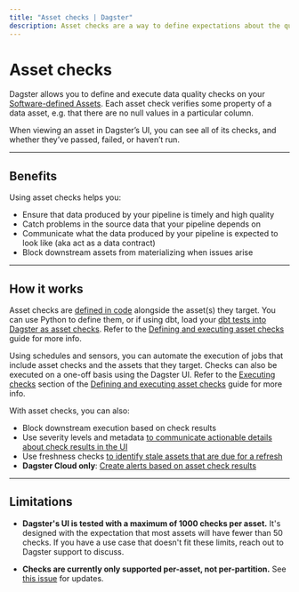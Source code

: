 ```yaml
---
title: "Asset checks | Dagster"
description: Asset checks are a way to define expectations about the quality of your data.
---
```


# Asset checks

Dagster allows you to define and execute data quality checks on your [Software-defined Assets](/concepts/assets/software-defined-assets). Each asset check verifies some property of a data asset, e.g. that there are no null values in a particular column.

When viewing an asset in Dagster’s UI, you can see all of its checks, and whether they’ve passed, failed, or haven’t run.

---

## Benefits

Using asset checks helps you:

- Ensure that data produced by your pipeline is timely and high quality
- Catch problems in the source data that your pipeline depends on
- Communicate what the data produced by your pipeline is expected to look like (aka act as a data contract)
- Block downstream assets from materializing when issues arise

---

## How it works

Asset checks are [defined in code](/concepts/assets/asset-checks/define-execute-asset-checks) alongside the asset(s) they target. You can use Python to define them, or if using dbt, load your [dbt tests into Dagster as asset checks](/integrations/dbt/reference#loading-dbt-tests-as-asset-checks). Refer to the [Defining and executing asset checks](/concepts/assets/asset-checks/define-execute-asset-checks) guide for more info.

Using schedules and sensors, you can automate the execution of jobs that include asset checks and the assets that they target. Checks can also be executed on a one-off basis using the Dagster UI. Refer to the [Executing checks](/concepts/assets/asset-checks/define-execute-asset-checks#executing-checks) section of the [Defining and executing asset checks](/concepts/assets/asset-checks/define-execute-asset-checks) guide for more info.

With asset checks, you can also:

- Block downstream execution based on check results
- Use severity levels and metadata [to communicate actionable details about check results in the UI](/concepts/assets/asset-checks/define-execute-asset-checks#using-asset-check-results)
- Use freshness checks [to identify stale assets that are due for a refresh](/concepts/assets/asset-checks/checking-for-data-freshness)
- **Dagster Cloud only**: [Create alerts based on asset check results](/dagster-plus/managing-deployments/alerts)

---

## Limitations

- **Dagster's UI is tested with a maximum of 1000 checks per asset.** It's designed with the expectation that most assets will have fewer than 50 checks. If you have a use case that doesn't fit these limits, reach out to Dagster support to discuss.

- **Checks are currently only supported per-asset, not per-partition.** See [this issue](https://github.com/dagster-io/dagster/issues/17005) for updates.
